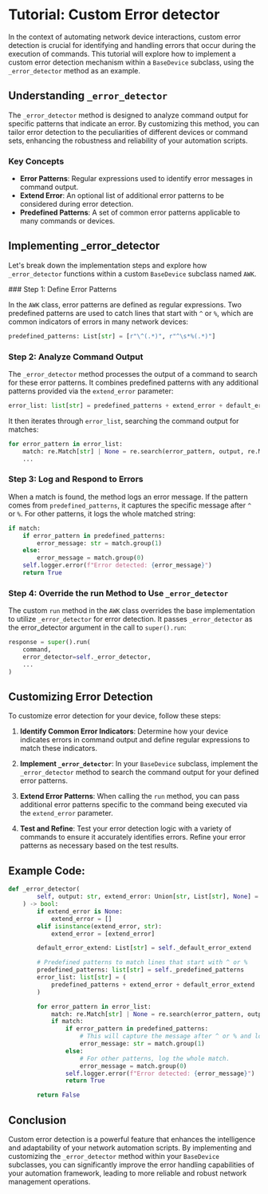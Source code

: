 # Tutorial: Custom Error detector
In the context of automating network device interactions, custom error detection is crucial for identifying and handling errors that occur during the execution of commands. This tutorial will explore how to implement a custom error detection mechanism within a `BaseDevice` subclass, using the `_error_detector` method as an example.

## Understanding `_error_detector`

The `_error_detector` method is designed to analyze command output for specific patterns that indicate an error. By customizing this method, you can tailor error detection to the peculiarities of different devices or command sets, enhancing the robustness and reliability of your automation scripts.

### Key Concepts

- **Error Patterns**: Regular expressions used to identify error messages in command output.
- **Extend Error**: An optional list of additional error patterns to be considered during error detection.
- **Predefined Patterns**: A set of common error patterns applicable to many commands or devices.

## Implementing _error_detector

Let's break down the implementation steps and explore how `_error_detector` functions within a custom `BaseDevice` subclass named `AWK`.

<Steps>
### Step 1: Define Error Patterns

In the `AWK` class, error patterns are defined as regular expressions. Two predefined patterns are used to catch lines that start with `^` or `%`, which are common indicators of errors in many network devices:

```py
predefined_patterns: List[str] = [r"\^(.*)", r"^\s*%(.*)"]
```

### Step 2: Analyze Command Output

The `_error_detector` method processes the output of a command to search for these error patterns. It combines predefined patterns with any additional patterns provided via the `extend_error` parameter:

```py
error_list: list[str] = predefined_patterns + extend_error + default_error_extend
```

It then iterates through `error_list`, searching the command output for matches:

```py
for error_pattern in error_list:
    match: re.Match[str] | None = re.search(error_pattern, output, re.M | re.I)
    ...
```

### Step 3: Log and Respond to Errors

When a match is found, the method logs an error message. If the pattern comes from `predefined_patterns`, it captures the specific message after `^` or `%`. For other patterns, it logs the whole matched string:

```py
if match:
    if error_pattern in predefined_patterns:
        error_message: str = match.group(1)
    else:
        error_message = match.group(0)
    self.logger.error(f"Error detected: {error_message}")
    return True
```

### Step 4: Override the run Method to Use `_error_detector`

The custom `run` method in the `AWK` class overrides the base implementation to utilize `_error_detector` for error detection. It passes `_error_detector` as the error_detector argument in the call to `super().run`:


```py
response = super().run(
    command,
    error_detector=self._error_detector,
    ...
)
```
</Steps>

## Customizing Error Detection

To customize error detection for your device, follow these steps:

1. **Identify Common Error Indicators**: Determine how your device indicates errors in command output and define regular expressions to match these indicators.

2. **Implement `_error_detector`**: In your `BaseDevice` subclass, implement the `_error_detector` method to search the command output for your defined error patterns.

3. **Extend Error Patterns**: When calling the `run` method, you can pass additional error patterns specific to the command being executed via the `extend_error` parameter.

4. **Test and Refine**: Test your error detection logic with a variety of commands to ensure it accurately identifies errors. Refine your error patterns as necessary based on the test results.


## Example Code:

```py
def _error_detector(
        self, output: str, extend_error: Union[str, List[str], None] = None
    ) -> bool:
        if extend_error is None:
            extend_error = []
        elif isinstance(extend_error, str):
            extend_error = [extend_error]

        default_error_extend: List[str] = self._default_error_extend

        # Predefined patterns to match lines that start with ^ or %
        predefined_patterns: list[str] = self._predefined_patterns
        error_list: list[str] = (
            predefined_patterns + extend_error + default_error_extend
        )

        for error_pattern in error_list:
            match: re.Match[str] | None = re.search(error_pattern, output, re.M | re.I)
            if match:
                if error_pattern in predefined_patterns:
                    # This will capture the message after ^ or % and log it as a warning.
                    error_message: str = match.group(1)
                else:
                    # For other patterns, log the whole match.
                    error_message = match.group(0)
                self.logger.error(f"Error detected: {error_message}")
                return True

        return False
```

## Conclusion

Custom error detection is a powerful feature that enhances the intelligence and adaptability of your network automation scripts. By implementing and customizing the `_error_detector` method within your `BaseDevice` subclasses, you can significantly improve the error handling capabilities of your automation framework, leading to more reliable and robust network management operations.